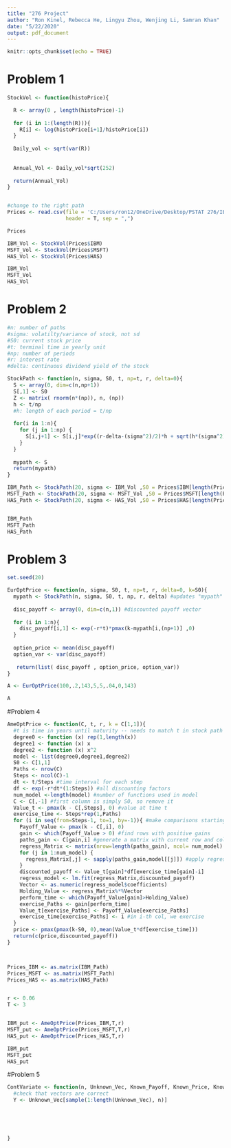 ---
title: "276 Project"
author: "Ron Kinel, Rebecca He, Lingyu Zhou, Wenjing Li, Samran Khan"
date: "5/22/2020"
output: pdf_document
---

```{r setup, include=FALSE}
knitr::opts_chunk$set(echo = TRUE)
```


# Problem 1

```{r p1}
StockVol <- function(histoPrice){

  R <- array(0 , length(histoPrice)-1)
  
  for (i in 1:(length(R))){
    R[i] <- log(histoPrice[i+1]/histoPrice[i])
  }
  
  Daily_vol <- sqrt(var(R))
  
  
  Annual_Vol <- Daily_vol*sqrt(252)
  
  return(Annual_Vol)
}


#change to the right path
Prices <- read.csv(file = 'C:/Users/ron12/OneDrive/Desktop/PSTAT 276/IBM-MSFT-HAS.csv', 
                   header = T, sep = ",")

Prices

IBM_Vol <- StockVol(Prices$IBM)
MSFT_Vol <- StockVol(Prices$MSFT)
HAS_Vol <- StockVol(Prices$HAS)

IBM_Vol
MSFT_Vol
HAS_Vol
```


# Problem 2

```{r p2}
#n: number of paths
#sigma: volatilty/variance of stock, not sd
#S0: current stock price
#t: terminal time in yearly unit
#np: number of periods
#r: interest rate
#delta: continuous dividend yield of the stock

StockPath <- function(n, sigma, S0, t, np=t, r, delta=0){
  S <- array(0, dim=c(n,np+1))
  S[,1] <- S0
  Z <- matrix( rnorm(n*(np)), n, (np))
  h <- t/np 
  #h: length of each period = t/np
  
  for(i in 1:n){
    for (j in 1:np) {
      S[i,j+1] <- S[i,j]*exp((r-delta-(sigma^2)/2)*h + sqrt(h*(sigma^2))*Z[i,j])
    }
  }
  
  mypath <- S
  return(mypath)
}

IBM_Path <- StockPath(20, sigma <- IBM_Vol ,S0 = Prices$IBM[length(Prices$IBM)] , 3 ,6,.06,0)
MSFT_Path <- StockPath(20, sigma <- MSFT_Vol ,S0 = Prices$MSFT[length(Prices$MSFT)] , 3 ,6,.06,0)
HAS_Path <- StockPath(20, sigma <- HAS_Vol ,S0 = Prices$HAS[length(Prices$HAS)] , 3 ,6,.06,0)


IBM_Path
MSFT_Path
HAS_Path

```


# Problem 3

```{r p3}
set.seed(20)

EurOptPrice <- function(n, sigma, S0, t, np=t, r, delta=0, k=S0){
  mypath <- StockPath(n, sigma, S0, t, np, r, delta) #updates "mypath" from problem 2 with new values.
  
  disc_payoff <- array(0, dim=c(n,1)) #discounted payoff vector
  
  for (i in 1:n){
    disc_payoff[i,1] <- exp(-r*t)*pmax(k-mypath[i,(np+1)] ,0)
  }
  
  option_price <- mean(disc_payoff)
  option_var <- var(disc_payoff)
  
   return(list( disc_payoff , option_price, option_var))
}

A <- EurOptPrice(100,.2,143,5,5,.04,0,143)

A

```

#Problem 4

```{r}
AmeOptPrice <- function(C, t, r, k = C[1,1]){
  #t is time in years until maturity -- needs to match t in stock path function?
  degree0 <- function (x) rep(1,length(x)) 
  degree1 <- function (x) x
  degree2 <- function (x) x^2
  model <- list(degree0,degree1,degree2) 
  S0 <- C[1,1]
  Paths <- nrow(C)
  Steps <- ncol(C)-1
  dt <- t/Steps #time interval for each step
  df <- exp(-r*dt*(1:Steps)) #all discounting factors
  num_model <-length(model) #number of functions used in model
  C <- C[,-1] #first column is simply S0, so remove it 
  Value_t <- pmax(k - C[,Steps], 0) #value at time t
  exercise_time <- Steps*rep(1,Paths)
  for (i in seq(from=Steps-1, to=1, by=-1)){ #make comparisons starting from the last two column
    Payoff_Value <- pmax(k - C[,i], 0) 
    gain <- which(Payoff_Value > 0) #find rows with positive gains
    paths_gain <- C[gain,i] #generate a matrix with current row and column
    regress_Matrix <- matrix(nrow=length(paths_gain), ncol= num_model)
    for (j in 1:num_model) {
      regress_Matrix[,j] <- sapply(paths_gain,model[[j]]) #apply regression on current matrix
    }
    discounted_payoff <- Value_t[gain]*df[exercise_time[gain]-i]
    regress_model <- lm.fit(regress_Matrix,discounted_payoff)
    Vector <- as.numeric(regress_model$coefficients)   
    Holding_Value <- regress_Matrix%*%Vector
    perform_time <- which(Payoff_Value[gain]>Holding_Value)
    exercise_Paths <- gain[perform_time]
    Value_t[exercise_Paths] <- Payoff_Value[exercise_Paths]
    exercise_time[exercise_Paths] <- i #in i-th col, we exercise
  }
  price <- pmax(pmax(k-S0, 0),mean(Value_t*df[exercise_time]))
  return(c(price,discounted_payoff))
}



Prices_IBM <- as.matrix(IBM_Path)
Prices_MSFT <- as.matrix(MSFT_Path)
Prices_HAS <- as.matrix(HAS_Path)


r <- 0.06
T <- 3


IBM_put <- AmeOptPrice(Prices_IBM,T,r)
MSFT_put <- AmeOptPrice(Prices_MSFT,T,r)
HAS_put <- AmeOptPrice(Prices_HAS,T,r)

IBM_put
MSFT_put
HAS_put
```

#Problem 5


```{r p5}
ContVariate <- function(n, Unknown_Vec, Known_Payoff, Known_Price, Known_Var){
  #check that vectors are correct
  Y <- Unknown_Vec[sample(1:length(Unknown_Vec), n)]
  
  
  
  
  
}

```



